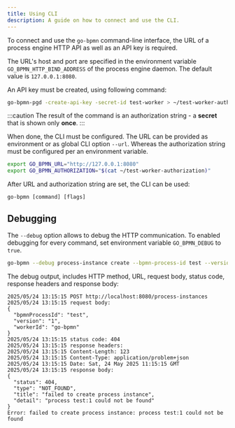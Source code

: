 ```yaml
---
title: Using CLI
description: A guide on how to connect and use the CLI.
---
```


To connect and use the `go-bpmn` command-line interface, the URL of a process engine HTTP API as well as an API key is required.

The URL's host and port are specified in the environment variable `GO_BPMN_HTTP_BIND_ADDRESS` of the process engine daemon. The default value is `127.0.0.1:8080`.

An API key must be created, using following command:

```sh
go-bpmn-pgd -create-api-key -secret-id test-worker > ~/test-worker-authorization
```

:::caution
The result of the command is an authorization string - a **secret** that is shown only **once**.
:::

When done, the CLI must be configured.
The URL can be provided as environment or as global CLI option `--url`.
Whereas the authorization string must be configured per an environment variable.

```sh
export GO_BPMN_URL="http://127.0.0.1:8080"
export GO_BPMN_AUTHORIZATION="$(cat ~/test-worker-authorization)"
```

After URL and authorization string are set, the CLI can be used:

```
go-bpmn [command] [flags]
```

## Debugging

The `--debug` option allows to debug the HTTP communication. To enabled debugging for every command, set environment variable `GO_BPMN_DEBUG` to `true`.

```sh
go-bpmn --debug process-instance create --bpmn-process-id test --version 1
```

The debug output, includes HTTP method, URL, request body, status code, response headers and response body: 

```
2025/05/24 13:15:15 POST http://localhost:8080/process-instances
2025/05/24 13:15:15 request body:
{
  "bpmnProcessId": "test",
  "version": "1",
  "workerId": "go-bpmn"
}
2025/05/24 13:15:15 status code: 404
2025/05/24 13:15:15 response headers:
2025/05/24 13:15:15 Content-Length: 123
2025/05/24 13:15:15 Content-Type: application/problem+json
2025/05/24 13:15:15 Date: Sat, 24 May 2025 11:15:15 GMT
2025/05/24 13:15:15 response body:
{
  "status": 404,
  "type": "NOT_FOUND",
  "title": "failed to create process instance",
  "detail": "process test:1 could not be found"
}
Error: failed to create process instance: process test:1 could not be found
```
